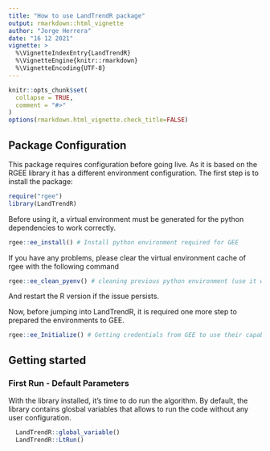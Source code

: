 ```yaml
---
title: "How to use LandTrendR package"
output: rmarkdown::html_vignette
author: "Jorge Herrera"
date: "16 12 2021"
vignette: >
  %\VignetteIndexEntry{LandTrendR}
  %\VignetteEngine{knitr::rmarkdown}
  %\VignetteEncoding{UTF-8}
---
```


```r
knitr::opts_chunk$set(
  collapse = TRUE,
  comment = "#>"
)
options(rmarkdown.html_vignette.check_title=FALSE)
```

## Package Configuration

This package requires configuration before going live. As it is based on the RGEE library it has a different environment configuration. The first step is to install the package:

```r
require("rgee")
library(LandTrendR)

```

Before using it, a virtual environment must be generated for the python dependencies to work correctly. 

```r
rgee::ee_install() # Install python environment required for GEE
```

If you have any problems, please clear the virtual environment cache of rgee with the following command 

```r
rgee::ee_clean_pyenv() # cleaning previous python environment (use it with precaution)
```

And restart the R version if the issue persists. 

Now, before jumping into LandTrendR, it is required one more step to prepared the environments to GEE. 

```r
rgee::ee_Initialize() # Getting credentials from GEE to use their capabilities
```

## Getting started

### First Run - Default Parameters
With the library installed, it's time to do run the algorithm. By default, the library contains glosbal variables that allows to 
run the code without any user configuration.

```r
  LandTrendR::global_variable()
  LandTrendR::LtRun()
```
  
